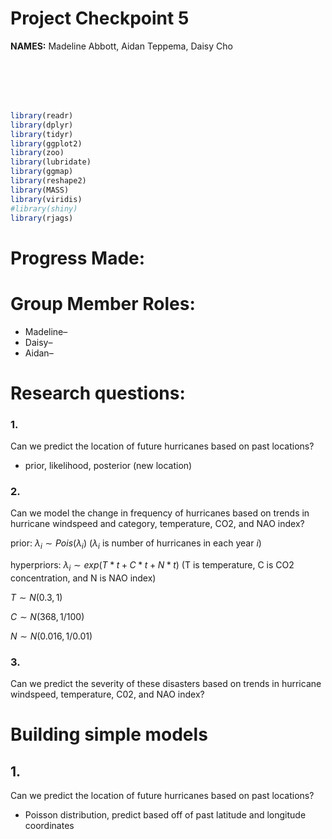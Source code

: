 # Project Checkpoint 5

**NAMES:**  Madeline Abbott, Aidan Teppema, Daisy Cho

\
\
\
\


```r
library(readr)
library(dplyr)
library(tidyr)
library(ggplot2)
library(zoo)
library(lubridate)
library(ggmap)
library(reshape2)
library(MASS)
library(viridis)
#library(shiny)
library(rjags)
```

# Progress Made:




# Group Member Roles:

* Madeline--
* Daisy--
* Aidan--


# Research questions:

### 1.

Can we predict the location of future hurricanes based on past locations?

* prior, likelihood, posterior (new location)

### 2.

Can we model the change in frequency of hurricanes based on trends in hurricane windspeed and category, temperature, CO2, and NAO index?

prior: $\lambda_i \sim Pois(\lambda_i)$ ($\lambda_i$ is number of hurricanes in each year $i$)

hyperpriors: $\lambda_i \sim exp(T*t + C*t + N*t)$ (T is temperature, C is CO2 concentration, and N is NAO index)

$T \sim N(0.3, 1)$

$C \sim N(368, 1/100)$

$N \sim N(0.016, 1/0.01)$


### 3. 

Can we predict the severity of these disasters based on trends in hurricane windspeed, temperature, C02, and NAO index?



# Building simple models

## 1.

Can we predict the location of future hurricanes based on past locations?


* Poisson distribution, predict based off of past latitude and longitude coordinates
